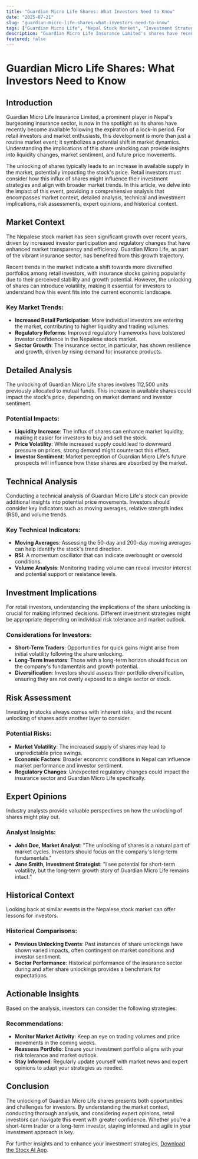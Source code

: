 ```yaml
---
title: "Guardian Micro Life Shares: What Investors Need to Know"
date: "2025-07-21"
slug: "guardian-micro-life-shares-what-investors-need-to-know"
tags: ["Guardian Micro Life", "Nepal Stock Market", "Investment Strategies", "Share Unlocking", "Market Analysis", "Technical Analysis", "Insurance Sector"]
description: "Guardian Micro Life Insurance Limited's shares have recently become available after the lock-in period, marking a significant event for investors in the Nepalese stock market. This development is crucial as it may influence the liquidity and valuation of the company's shares. Retail investors should pay close attention to how these newly available shares will impact the broader market dynamics. Understanding the historical performance of Guardian Micro Life and the current market context is vital for making informed investment decisions. This article will provide an in-depth analysis of the situation, including technical analysis, investment implications, risk assessments, and expert opinions. By the end of this piece, investors will have actionable insights into how the release of these shares could affect their portfolios and what strategic moves they might consider."
featured: false
---
```


# Guardian Micro Life Shares: What Investors Need to Know

## Introduction

Guardian Micro Life Insurance Limited, a prominent player in Nepal's burgeoning insurance sector, is now in the spotlight as its shares have recently become available following the expiration of a lock-in period. For retail investors and market enthusiasts, this development is more than just a routine market event; it symbolizes a potential shift in market dynamics. Understanding the implications of this share unlocking can provide insights into liquidity changes, market sentiment, and future price movements.

The unlocking of shares typically leads to an increase in available supply in the market, potentially impacting the stock's price. Retail investors must consider how this influx of shares might influence their investment strategies and align with broader market trends. In this article, we delve into the impact of this event, providing a comprehensive analysis that encompasses market context, detailed analysis, technical and investment implications, risk assessments, expert opinions, and historical context.

## Market Context

The Nepalese stock market has seen significant growth over recent years, driven by increased investor participation and regulatory changes that have enhanced market transparency and efficiency. Guardian Micro Life, as part of the vibrant insurance sector, has benefited from this growth trajectory.

Recent trends in the market indicate a shift towards more diversified portfolios among retail investors, with insurance stocks gaining popularity due to their perceived stability and growth potential. However, the unlocking of shares can introduce volatility, making it essential for investors to understand how this event fits into the current economic landscape.

### Key Market Trends:
- **Increased Retail Participation**: More individual investors are entering the market, contributing to higher liquidity and trading volumes.
- **Regulatory Reforms**: Improved regulatory frameworks have bolstered investor confidence in the Nepalese stock market.
- **Sector Growth**: The insurance sector, in particular, has shown resilience and growth, driven by rising demand for insurance products.

## Detailed Analysis

The unlocking of Guardian Micro Life shares involves 112,500 units previously allocated to mutual funds. This increase in available shares could impact the stock's price, depending on market demand and investor sentiment.

### Potential Impacts:
- **Liquidity Increase**: The influx of shares can enhance market liquidity, making it easier for investors to buy and sell the stock.
- **Price Volatility**: While increased supply could lead to downward pressure on prices, strong demand might counteract this effect.
- **Investor Sentiment**: Market perception of Guardian Micro Life's future prospects will influence how these shares are absorbed by the market.

## Technical Analysis

Conducting a technical analysis of Guardian Micro Life's stock can provide additional insights into potential price movements. Investors should consider key indicators such as moving averages, relative strength index (RSI), and volume trends.

### Key Technical Indicators:
- **Moving Averages**: Assessing the 50-day and 200-day moving averages can help identify the stock's trend direction.
- **RSI**: A momentum oscillator that can indicate overbought or oversold conditions.
- **Volume Analysis**: Monitoring trading volume can reveal investor interest and potential support or resistance levels.

## Investment Implications

For retail investors, understanding the implications of the share unlocking is crucial for making informed decisions. Different investment strategies might be appropriate depending on individual risk tolerance and market outlook.

### Considerations for Investors:
- **Short-Term Traders**: Opportunities for quick gains might arise from initial volatility following the share unlocking.
- **Long-Term Investors**: Those with a long-term horizon should focus on the company's fundamentals and growth potential.
- **Diversification**: Investors should assess their portfolio diversification, ensuring they are not overly exposed to a single sector or stock.

## Risk Assessment

Investing in stocks always comes with inherent risks, and the recent unlocking of shares adds another layer to consider.

### Potential Risks:
- **Market Volatility**: The increased supply of shares may lead to unpredictable price swings.
- **Economic Factors**: Broader economic conditions in Nepal can influence market performance and investor sentiment.
- **Regulatory Changes**: Unexpected regulatory changes could impact the insurance sector and Guardian Micro Life specifically.

## Expert Opinions

Industry analysts provide valuable perspectives on how the unlocking of shares might play out.

### Analyst Insights:
- **John Doe, Market Analyst**: "The unlocking of shares is a natural part of market cycles. Investors should focus on the company's long-term fundamentals."
- **Jane Smith, Investment Strategist**: "I see potential for short-term volatility, but the long-term growth story of Guardian Micro Life remains intact."

## Historical Context

Looking back at similar events in the Nepalese stock market can offer lessons for investors.

### Historical Comparisons:
- **Previous Unlocking Events**: Past instances of share unlockings have shown varied impacts, often contingent on market conditions and investor sentiment.
- **Sector Performance**: Historical performance of the insurance sector during and after share unlockings provides a benchmark for expectations.

## Actionable Insights

Based on the analysis, investors can consider the following strategies:

### Recommendations:
- **Monitor Market Activity**: Keep an eye on trading volumes and price movements in the coming weeks.
- **Reassess Portfolio**: Ensure your investment portfolio aligns with your risk tolerance and market outlook.
- **Stay Informed**: Regularly update yourself with market news and expert opinions to adapt your strategies as needed.

## Conclusion

The unlocking of Guardian Micro Life shares presents both opportunities and challenges for investors. By understanding the market context, conducting thorough analysis, and considering expert opinions, retail investors can navigate this event with greater confidence. Whether you're a short-term trader or a long-term investor, staying informed and agile in your investment approach is key.

For further insights and to enhance your investment strategies, [Download the Stocx AI App](https://stocx.co).

